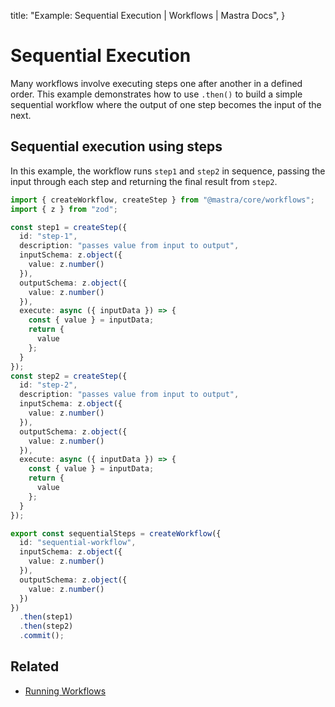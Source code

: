  title: "Example: Sequential Execution | Workflows | Mastra Docs",
}

# Sequential Execution

Many workflows involve executing steps one after another in a defined order. This example demonstrates how to use `.then()` to build a simple sequential workflow where the output of one step becomes the input of the next.

## Sequential execution using steps

In this example, the workflow runs `step1` and `step2` in sequence, passing the input through each step and returning the final result from `step2`.

```typescript filename="src/mastra/workflows/example-sequential-steps.ts" showLineNumbers copy
import { createWorkflow, createStep } from "@mastra/core/workflows";
import { z } from "zod";

const step1 = createStep({
  id: "step-1",
  description: "passes value from input to output",
  inputSchema: z.object({
    value: z.number()
  }),
  outputSchema: z.object({
    value: z.number()
  }),
  execute: async ({ inputData }) => {
    const { value } = inputData;
    return {
      value
    };
  }
});
const step2 = createStep({
  id: "step-2",
  description: "passes value from input to output",
  inputSchema: z.object({
    value: z.number()
  }),
  outputSchema: z.object({
    value: z.number()
  }),
  execute: async ({ inputData }) => {
    const { value } = inputData;
    return {
      value
    };
  }
});

export const sequentialSteps = createWorkflow({
  id: "sequential-workflow",
  inputSchema: z.object({
    value: z.number()
  }),
  outputSchema: z.object({
    value: z.number()
  })
})
  .then(step1)
  .then(step2)
  .commit();
```

## Related

- [Running Workflows](./running-workflows.mdx)